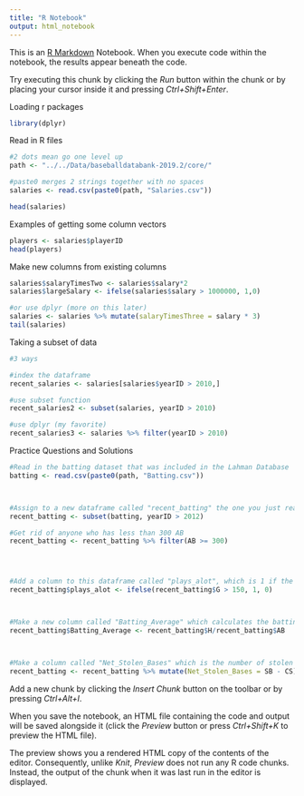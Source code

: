 ```yaml
---
title: "R Notebook"
output: html_notebook
---
```


This is an [R Markdown](http://rmarkdown.rstudio.com) Notebook. When you execute code within the notebook, the results appear beneath the code. 

Try executing this chunk by clicking the *Run* button within the chunk or by placing your cursor inside it and pressing *Ctrl+Shift+Enter*. 


Loading r packages
```r
library(dplyr)
```



Read in R files
```r

#2 dots mean go one level up
path <- "../../Data/baseballdatabank-2019.2/core/"

#paste0 merges 2 strings together with no spaces
salaries <- read.csv(paste0(path, "Salaries.csv"))

head(salaries)

```


Examples of getting some column vectors
```r
players <- salaries$playerID
head(players)
```

Make new columns from existing columns
```r
salaries$salaryTimesTwo <- salaries$salary*2
salaries$largeSalary <- ifelse(salaries$salary > 1000000, 1,0)

#or use dplyr (more on this later)
salaries <- salaries %>% mutate(salaryTimesThree = salary * 3)
tail(salaries)
```

Taking a subset of data
```r
#3 ways

#index the dataframe
recent_salaries <- salaries[salaries$yearID > 2010,]

#use subset function
recent_salaries2 <- subset(salaries, yearID > 2010)

#use dplyr (my favorite)
recent_salaries3 <- salaries %>% filter(yearID > 2010)
```


Practice Questions and Solutions
```r
#Read in the batting dataset that was included in the Lahman Database
batting <- read.csv(paste0(path, "Batting.csv"))



#Assign to a new dataframe called "recent_batting" the one you just read in, and only include where the year is greater than 2012
recent_batting <- subset(batting, yearID > 2012)

#Get rid of anyone who has less than 300 AB
recent_batting <- recent_batting %>% filter(AB >= 300)




#Add a column to this dataframe called "plays_alot", which is 1 if the player has more than 150 games (G), and 0 otherwise
recent_batting$plays_alot <- ifelse(recent_batting$G > 150, 1, 0)



#Make a new column called "Batting_Average" which calculates the batting average (formula = H/AB)
recent_batting$Batting_Average <- recent_batting$H/recent_batting$AB



#Make a column called "Net_Stolen_Bases" which is the number of stolen bases - caught stealing (SB - CS)
recent_batting <- recent_batting %>% mutate(Net_Stolen_Bases = SB - CS)
```



Add a new chunk by clicking the *Insert Chunk* button on the toolbar or by pressing *Ctrl+Alt+I*.

When you save the notebook, an HTML file containing the code and output will be saved alongside it (click the *Preview* button or press *Ctrl+Shift+K* to preview the HTML file).

The preview shows you a rendered HTML copy of the contents of the editor. Consequently, unlike *Knit*, *Preview* does not run any R code chunks. Instead, the output of the chunk when it was last run in the editor is displayed.

